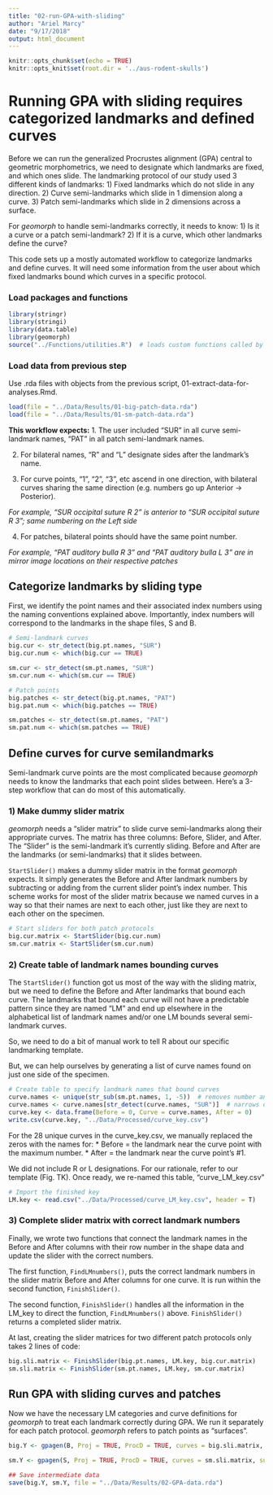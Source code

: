 ```yaml
---
title: "02-run-GPA-with-sliding"
author: "Ariel Marcy"
date: "9/17/2018"
output: html_document
---
```


```r
knitr::opts_chunk$set(echo = TRUE)
knitr::opts_knit$set(root.dir = '../aus-rodent-skulls')
```

# Running GPA with sliding requires categorized landmarks and defined curves 
Before we can run the generalized Procrustes alignment (GPA) central to geometric morphometrics, we need to designate which landmarks are fixed, and which ones slide. The landmarking protocol of our study used 3 different kinds of landmarks: 
1) Fixed landmarks which do not slide in any direction.
2) Curve semi-landmarks which slide in 1 dimension along a curve.
3) Patch semi-landmarks which slide in 2 dimensions across a surface. 

For _geomorph_ to handle semi-landmarks correctly, it needs to know:
1) Is it a curve or a patch semi-landmark?
2) If it is a curve, which other landmarks define the curve?

This code sets up a mostly automated workflow to categorize landmarks and define curves. It will need some information from the user about which fixed landmarks bound which curves in a specific protocol.  

### Load packages and functions
```r
library(stringr)
library(stringi)
library(data.table)
library(geomorph)
source("../Functions/utilities.R")  # loads custom functions called by these scripts but defined in the Functions/utilities.R file for conciseness.
```

### Load data from previous step
Use .rda files with objects from the previous script, 01-extract-data-for-analyses.Rmd.
```r
load(file = "../Data/Results/01-big-patch-data.rda")
load(file = "../Data/Results/01-sm-patch-data.rda")
```

**This workflow expects:**
1. The user included "SUR" in all curve semi-landmark names, "PAT" in all patch semi-landmark names.

2. For bilateral names, "R" and "L" designate sides after the landmark's name.

3. For curve points, "1", "2", "3", etc ascend in one direction, with bilateral curves sharing the same direction (e.g. numbers go up Anterior -> Posterior).

_For example, "SUR occipital suture R 2" is anterior to "SUR occipital suture R 3"; same numbering on the Left side_

4. For patches, bilateral points should have the same point number.

_For example, "PAT auditory bulla R 3" and "PAT auditory bulla L 3" are in mirror image locations on their respective patches_

## Categorize landmarks by sliding type
First, we identify the point names and their associated index numbers using the naming conventions explained above. Importantly, index numbers will correspond to the landmarks in the shape files, S and B. 
```r
# Semi-landmark curves
big.cur <- str_detect(big.pt.names, "SUR")
big.cur.num <- which(big.cur == TRUE)

sm.cur <- str_detect(sm.pt.names, "SUR")
sm.cur.num <- which(sm.cur == TRUE)

# Patch points
big.patches <- str_detect(big.pt.names, "PAT")
big.pat.num <- which(big.patches == TRUE)

sm.patches <- str_detect(sm.pt.names, "PAT")
sm.pat.num <- which(sm.patches == TRUE)
```

## Define curves for curve semilandmarks
Semi-landmark curve points are the most complicated because _geomorph_ needs to know the landmarks that each point slides between. Here's a 3-step workflow that can do most of this automatically.

### 1) Make dummy slider matrix
_geomorph_ needs a "slider matrix" to slide curve semi-landmarks along their appropriate curves. The matrix has three columns: Before, Slider, and After. The "Slider" is the semi-landmark it's currently sliding. Before and After are the landmarks (or semi-landmarks) that it slides between. 

`StartSlider()` makes a dummy slider matrix in the format _geomorph_ expects. It simply generates the Before and After landmark numbers by subtracting or adding from the current slider point's index number. This scheme works for most of the slider matrix because we named curves in a way so that their names are next to each other, just like they are next to each other on the specimen.
```r
# Start sliders for both patch protocols
big.cur.matrix <- StartSlider(big.cur.num)
sm.cur.matrix <- StartSlider(sm.cur.num)
```

### 2) Create table of landmark names bounding curves
The `StartSlider()` function got us most of the way with the sliding matrix, but we need to define the Before and After landmarks that bound each curve. The landmarks that bound each curve will not have a predictable pattern since they are named "LM" and end up elsewhere in the alphabetical list of landmark names and/or one LM bounds several semi-landmark curves.

So, we need to do a bit of manual work to tell R about our specific landmarking template.

But, we can help ourselves by generating a list of curve names found on just one side of the specimen.
```r
# Create table to specify landmark names that bound curves
curve.names <- unique(str_sub(sm.pt.names, 1, -5))  # removes number and R or L designations
curve.names <- curve.names[str_detect(curve.names, "SUR")]  # narrows down to only curve names
curve.key <- data.frame(Before = 0, Curve = curve.names, After = 0)
write.csv(curve.key, "../Data/Processed/curve_key.csv")
```

For the 28 unique curves in the curve_key.csv, we manually replaced the zeros with the names for:
* Before = the landmark near the curve point with the maximum number.
* After = the landmark near the curve point's #1. 

We did not include R or L designations. For our rationale, refer to our template (Fig. TK). Once ready, we re-named this table, "curve_LM_key.csv"
```r
# Import the finished key
LM.key <- read.csv("../Data/Processed/curve_LM_key.csv", header = T)
```

### 3) Complete slider matrix with correct landmark numbers
Finally, we wrote two functions that connect the landmark names in the Before and After columns with their row number in the shape data and update the slider with the correct numbers. 

The first function, `FindLMnumbers()`, puts the correct landmark numbers in the slider matrix Before and After columns for one curve. It is run within the second function, `FinishSlider()`.

The second function, `FinishSlider()` handles all the information in the LM_key to direct the function, `FindLMnumbers()` above. `FinishSlider()` returns a completed slider matrix.

At last, creating the slider matrices for two different patch protocols only takes 2 lines of code:
```r
big.sli.matrix <- FinishSlider(big.pt.names, LM.key, big.cur.matrix)
sm.sli.matrix <- FinishSlider(sm.pt.names, LM.key, sm.cur.matrix)
```

## Run GPA with sliding curves and patches
Now we have the necessary LM categories and curve definitions for _geomorph_ to treat each landmark correctly during GPA. We run it separately for each patch protocol. _geomorph_ refers to patch points as "surfaces".
```r
big.Y <- gpagen(B, Proj = TRUE, ProcD = TRUE, curves = big.sli.matrix, surfaces = big.pat.num)

sm.Y <- gpagen(S, Proj = TRUE, ProcD = TRUE, curves = sm.sli.matrix, surfaces = sm.pat.num)

## Save intermediate data
save(big.Y, sm.Y, file = "../Data/Results/02-GPA-data.rda")
```